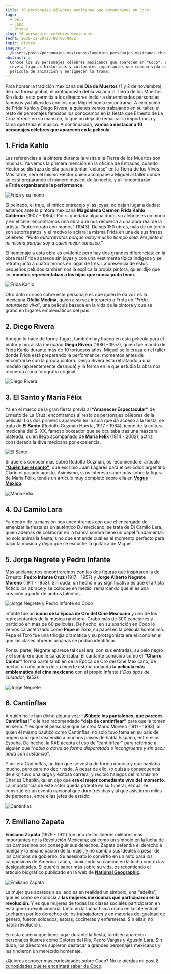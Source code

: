 ```yaml
---
title: 10 personajes célebres mexicanos que encontramos en Coco
tags:
  - peli
  - Coco
  - Disney
slug: 10-personajes-celebres-mexicanos
fecha: 2020-11-20T23:00:00.000Z
topic: disney
imagen: >-
  /assets/posts/personajes-mexicanos/lamenina-personajes-mexicanos-thumbnail.webp
abstract: >-
  Conoce los 10 personajes célebres mexicanos que aparecen en "Coco". Esta guía
  revela figuras históricas y culturales importantes que cobran vida en esta
  película de animación y enriquecen la trama.
---
```


Para honrar la tradición mexicana del **Día de Muertos** (1 y 2 de noviembre) de una forma global, el protagonista debía viajar a la Tierra de los Muertos. Sin duda, esto permitía a los directores incluir a determinados personajes famosos ya fallecidos con los que Miguel podía encontrarse. A excepción de Frida Kahlo y Diego Rivera, a quienes vemos trabajando en su taller, el resto de personajes famosos los conocemos en la fiesta que Ernesto de La Cruz ofrece en su mansión, lo que no deja de remarcar la importancia y fama que tenía el músico. A continuación, **vamos a destacar a 10 personajes célebres que aparecen en la película**:

## 1. Frida Kahlo

Las referencias a la pintora durante la visita a la Tierra de los Muertos son muchas. Ya vemos la primera mención en la oficina de Entradas, cuando Héctor se disfraza de ella para intentar “colarse” en la Tierra de los Vivos. Más tarde, será el mismo Héctor quien acompañe a Miguel al taller donde se está preparando el número musical de la noche, y allí encontrarán a **Frida organizando la performance.**

![Frida y su mono](/assets/posts/personajes-mexicanos/lamenina-personajes-mexicanos-frida-mono.avif "Frida y su mono")

El peinado, el traje, el mítico entrecejo y las joyas, no dejan lugar a dudas: estamos ante la pintora mexicana **Magdalena Carmen Frida Kahlo Calderón** (1907 - 1954). Por si quedaba alguna duda, su alebrije es un mono y en el taller encontramos una obra que nos recuerda a una obra real de la artista, “Autorretrato con monos” (1943). De sus 150 obras, más de un tercio son autorretratos, y el motivo lo aclara la misma Frida en una de sus frases célebres: *“Pinto autorretratos porque estoy mucho tiempo sola. Me pinto a mi misma porque soy a quien mejor conozco.”*

El homenaje a esta obra es evidente pero hay dos grandes diferencias: en la obra real Frida aparece sin joyas y con una vestimenta típica indígena y se retrata junto a cuatro monos en lugar de tres. La presencia de estos pequeños peludos también nos la explica la propia pintora, quien dijo que los **monitos representaban a los hijos que nunca pudo tener.**

![Frida Kahlo](/assets/posts/personajes-mexicanos/lamenina-personajes-mexicanos-frida.webp "Frida Kahlo")

Otro dato curioso sobre este personaje es que quien le da voz es la mexicana **Ofelia Medina**, quien a su vez interpretó a Frida en *“Frida, naturaleza viva”*, una película basada en la vida de la pintora y que se grabó en lugares emblemáticos del país.

## 2. Diego Rivera

Aunque lo hace de forma fugaz, también hay hueco en esta película para el pintor y muralista mexicano **Diego Rivera** (1886 - 1957), quien fue marido de Frida Kahlo durante más de 10 tortuosos años. Miguel se lo cruza en el taller donde Frida está preparando la performance, momentos antes de encontrarse con la propia pintora. Diego Rivera está retratando a una modelo (aparentemente desnuda) y la forma en la que estudia la obra nos recuerda a una fotografía original.

![Diego Rivera](/assets/posts/personajes-mexicanos/lamenina-personajes-mexicanos-diego-rivera.webp "Diego Rivera")

## 3. El Santo y María Félix

Ya en el marco de la gran fiesta previa al **“Amanecer Espectacular”** de Ernesto de La Cruz, encontramos al resto de personajes célebres de la película. Los dos primeros aparecen en la cola que da acceso a la fiesta, se trata de **El Santo** (Rodolfo Guzmán Huerta, 1917 - 1984), icono de la cultura mexicana del S. XX, famoso boxeador que se ocultaba tras una máscara plateada; quien llega acompañado de **María Félix** (1914 - 2002), actriz considerada la diva mexicana por excelencia.

![El Santo](/assets/posts/personajes-mexicanos/lamenina-personajes-mexicanos-el-santo.webp "El Santo")

Si queréis conocer más sobre Rodolfo Guzmán, os recomiendo el artículo <a href="https://www.clarin.com/internacional/santo-luchador-convirtio-icono-cultura-mexicana-hizo-rostro-misterio_0_O8Z9r6XrJ.html" target="_blank" rel="noopener noreferrer"><strong>"Quién fue el santo"</strong></a>, que escribió Juan Lagares para el periódico argentino Clarín el pasado agosto. Asimismo, si os interesa saber más sobre la figura de María Félix, tenéis un artículo muy completo sobre ella en <a href="https://www.vogue.mx/estilo-de-vida/articulo/maria-felix-biografia-frases-y-peliculas-de-la-dona" target="_blank" rel="noopener noreferrer"><strong>Vogue México</strong></a>.

![María Félix](/assets/posts/personajes-mexicanos/lamenina-personajes-mexicanos-maria-felix.webp "María Félix")

## 4. DJ Camilo Lara

Ya dentro de la mansión nos encontramos con que el encargado de amenizar la fiesta es un auténtico DJ mexicano, se trata de Dj Camilo Lara, quien además de colaborar en la banda sonora tiene un papel fundamental: no solo anima la fiesta, sino que entiende cuál es el momento perfecto para bajar la música y dejar que se escuche la guitarra de Miguel.

## 5. Jorge Negrete y Pedro Infante

Más adelante nos encontraremos con las dos figuras que inspiraron la de Ernesto: **Pedro Infante Cruz** (1917 - 1957) y **Jorge Alberto Negrete Moreno** (1911 - 1953). Sin duda, un hecho muy significativo es que el artista ficticio los abrace y se coloque en medio, remarcando que él es una creación a partir de ambos talentos.

![Jorge Negrete y Pedro Infante en Coco](/assets/posts/personajes-mexicanos/lamenina-personajes-mexicanos-jorge-pedro.webp "Jorge Negrete y Pedro Infante en Coco")

Infante fue un **icono de la Época de Oro del Cine Mexicano** y uno de los representantes de la música ranchera. Grabó más de 300 canciones y participó en más de 60 películas. De hecho, en su aparición en Coco lo vemos caracterizado como **Pepe el Toro**, su papel en la película homónima. Pepe el Toro fue una trilogía dramática y su protagonista era el icono en el que las clases obreras urbanas se podían identificar.

Por su parte, Negrete aparece tal cual era, con sus entradas, su pelo negro y el sombrero que le caracterizaba. El cantante conocido como el **“Charro Cantor”** forma parte también de la Época de Oro del Cine Mexicano, de hecho, un año antes de su muerte estaba rodando **la película más emblemática del cine mexicano** con el propio Infante (”*Dos ti­pos de cuidado*”, 1952).

![Jorge Negrete](/assets/posts/personajes-mexicanos/lamenina-personajes-mexicanos-jorge-negrete.webp "Jorge Negrete")

## 6. Cantinflas

A quién no le han dicho alguna vez: **“¡Súbete los pantalones, que pareces Cantinflas!”** o le han recomendado **“deja de cantinflear”** para que le tomen en serio. Y es que el personaje que se creó Mario Moreno (1911 - 1993), al quien él mismo bautizó como Cantinflas, no solo tuvo fama en su país de origen sino que trascendió a muchos paises de habla hispana, entre ellos España. De hecho, la RAE acepta el uso de “cantinflear” para referirse a alguien que ”*habla o actúa de forma disparatada e incongruente y sin decir nada con sustancia”*.

Y así era Cantinflas, un tipo que se vestía de forma dudosa y que hablaba mucho, pero para no decir nada. A pesar de ello, (o quizá a consecuencia de ello) tuvo una larga y exitosa carrera, y recibió halagos del mismísimo Charles Chaplin, quien dijo que **era el mejor comediante vivo del momento**. La importancia de este actor queda patente en su funeral, el cual se convirtió en un evento nacional que duró tres días y al que asistieron miles de personas, entre ellas jefes de estado.

![Cantinflas](/assets/posts/personajes-mexicanos/lamenina-personajes-mexicanos-cantinflas.webp "Cantinflas")

## 7. Emiliano Zapata

**Emiliano Zapata** (1879 - 1911) fue uno de los líderes militares más importantes de la Revolución Mexicana; así como un símbolo en la lucha de los campesinos por conseguir sus derechos. Zapata defendía el derecho a huelga y la emancipación de la mujer, y no cambió sus ideales a pesar de los cambios de gobierno. Su asesinato lo convirtió en un mito para los campesinos de América Latina, iluminando su camino en la lucha contra las desigualdades. Si queréis saber más sobre su vida, os recomiendo el artículo biográfico publicado en la web de <a href="https://historia.nationalgeographic.com.es/a/emiliano-zapata-heroe-revolucion-mexicana_15217" target="_blank" rel="noopener noreferrer"><strong>National Geographic</strong></a>.

![Emiliano Zapata](/assets/posts/personajes-mexicanos/lamenina-personajes-mexicanos-emiliano-zapata.webp "Emiliano Zapata")

La mujer que aparece a su lado es en realidad un símbolo, una “adelita”, que es como se conocía a **las mujeres mexicanas que participaron en la revolución**. Y es que mujeres de todas las clases sociales participaron en esta guerra revolucionaria, tanto en la lucha física como en la intelectual. Lucharon por los derechos de los trabajadores y en materias de igualdad de género, fueron soldados, espías, cocineras y enfermeras. Sin ellas, no había revolución.

En esta escena que tiene lugar durante la fiesta, también aparecen personajes ilustres como Dolores del Río, Pedro Vargas y Agustín Lara. Sin duda, los directores supieron destacar a grandes personajes mexicanos y les rindieron un merecido homenaje.

¿Quieres conocer más curiosidades sobre Coco? No te pierdas mi post [8 curiosidades que te encantará saber de Coco](/posts/8-curiosidades-sobre-coco).
